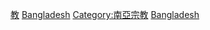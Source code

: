 {{Commons_category}}
{{Category_main}}

[[Category:孟加拉國文化|教]]
[[Category:亚洲各国宗教|Bangladesh]]
[[Category:南亞宗教|Category:南亞宗教]]
[[Category:各國宗教|Bangladesh]]